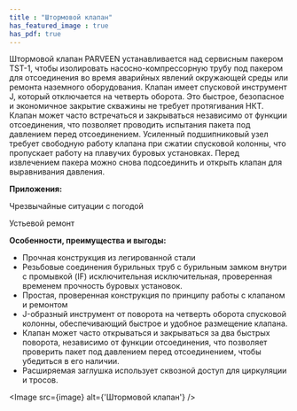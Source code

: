 ```yaml
---
title : "Штормовой клапан"
has_featured_image : true
has_pdf: true
---
```


Штормовой клапан PARVEEN устанавливается над сервисным пакером TST-1, чтобы изолировать насосно-компрессорную трубу под пакером для отсоединения во время аварийных явлений окружающей среды или ремонта наземного оборудования. Клапан имеет спусковой инструмент J, который отключается на четверть оборота. Это быстрое, безопасное и экономичное закрытие скважины не требует протягивания НКТ. Клапан может часто встречаться и закрываться независимо от функции отсоединения, что позволяет проводить испытания пакета под давлением перед отсоединением. Усиленный подшипниковый узел требует свободную работу клапана при сжатии спусковой колонны, что пропускает работу на плавучих буровых установках. Перед извлечением пакера можно снова подсоединить и открыть клапан для выравнивания давления.

**Приложения:**

Чрезвычайные ситуации с погодой

Устьевой ремонт

**Особенности, преимущества и выгоды:**

* Прочная конструкция из легированной стали
* Резьбовые соединения бурильных труб с бурильным замком внутри с промывкой (IF) исключительная исключительная, проверенная временем прочность буровых установок.
* Простая, проверенная конструкция по принципу работы с клапаном и ремонтом
* J-образный инструмент от поворота на четверть оборота спусковой колонны, обеспечивающий быстрое и удобное размещение клапана.
* Клапан может часто открываться и закрываться за два быстрых поворота, независимо от функции отсоединения, что позволяет проверить пакет под давлением перед отсоединением, чтобы убедиться в его наличии.
* Расширяемая заглушка использует сквозной доступ для циркуляции и тросов.


<Image src={image} alt={'Штормовой клапан'} />